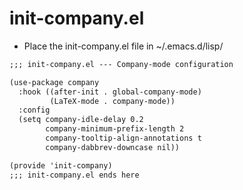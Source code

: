 # init-company.el

-   Place the init-company.el file in \~/.emacs.d/lisp/

``` default
;;; init-company.el --- Company-mode configuration

(use-package company
  :hook ((after-init . global-company-mode)
         (LaTeX-mode . company-mode))
  :config
  (setq company-idle-delay 0.2
        company-minimum-prefix-length 2
        company-tooltip-align-annotations t
        company-dabbrev-downcase nil))

(provide 'init-company)
;;; init-company.el ends here
```
